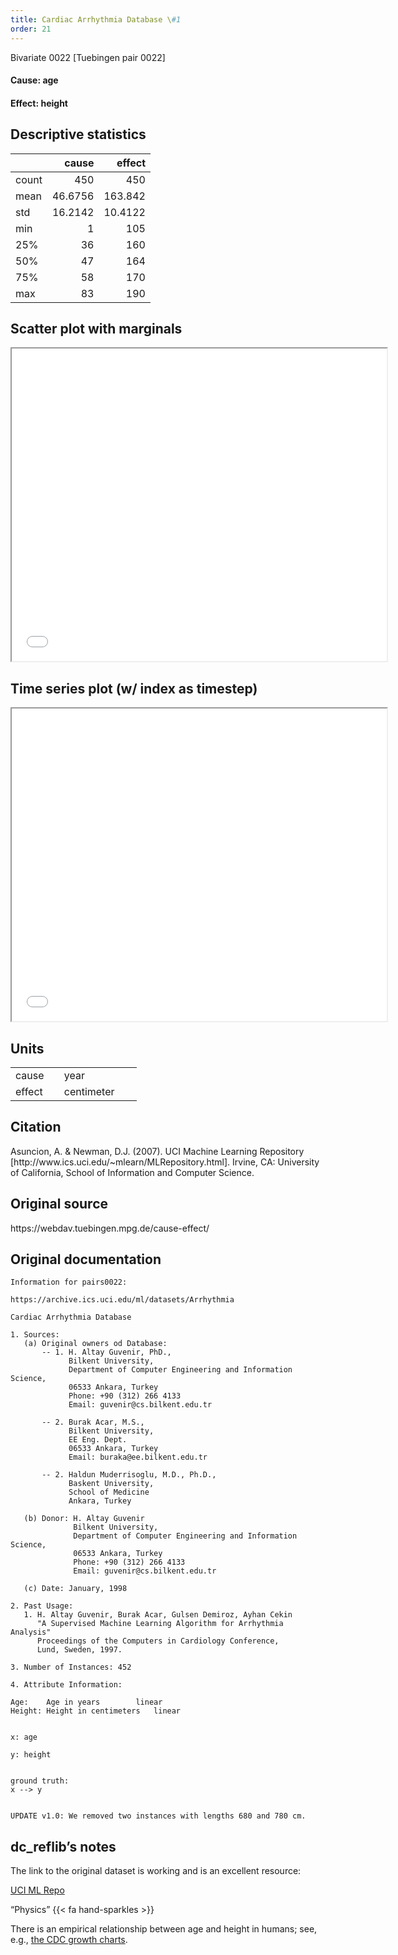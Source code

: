 ```yaml
---
title: Cardiac Arrhythmia Database \#1
order: 21
---
```


Bivariate 0022  [Tuebingen pair 0022]

#### **Cause**: age
#### **Effect**: height

## Descriptive statistics
|       |    cause |   effect |
|:------|---------:|---------:|
| count | 450      | 450      |
| mean  |  46.6756 | 163.842  |
| std   |  16.2142 |  10.4122 |
| min   |   1      | 105      |
| 25%   |  36      | 160      |
| 50%   |  47      | 164      |
| 75%   |  58      | 170      |
| max   |  83      | 190      |

## Scatter plot with marginals

```{=html}
<iframe width=600 height=500 src="plots/scatter_0022.html"></iframe>
```

## Time series plot (w/ index as timestep)

```{=html}
<iframe width=600 height=500 src="plots/series_0022.html"></iframe>
```

## Units
+----------+-----------------+
| cause    | year            |
+----------+-----------------+
| effect   | centimeter      |
+----------+-----------------+


## Citation
Asuncion, A. & Newman, D.J. (2007).
UCI Machine Learning Repository [http://www.ics.uci.edu/~mlearn/MLRepository.html].
Irvine, CA: University of California, School of Information and Computer Science.

## Original source
https://webdav.tuebingen.mpg.de/cause-effect/

## Original documentation
```
Information for pairs0022:

https://archive.ics.uci.edu/ml/datasets/Arrhythmia

Cardiac Arrhythmia Database

1. Sources:
   (a) Original owners od Database:
       -- 1. H. Altay Guvenir, PhD., 
             Bilkent University,
             Department of Computer Engineering and Information Science,
             06533 Ankara, Turkey
             Phone: +90 (312) 266 4133
             Email: guvenir@cs.bilkent.edu.tr

       -- 2. Burak Acar, M.S.,
             Bilkent University, 
             EE Eng. Dept. 
             06533 Ankara, Turkey
             Email: buraka@ee.bilkent.edu.tr

       -- 2. Haldun Muderrisoglu, M.D., Ph.D., 
             Baskent University, 
             School of Medicine
             Ankara, Turkey

   (b) Donor: H. Altay Guvenir
              Bilkent University,
              Department of Computer Engineering and Information Science,
              06533 Ankara, Turkey
              Phone: +90 (312) 266 4133
              Email: guvenir@cs.bilkent.edu.tr

   (c) Date: January, 1998

2. Past Usage:
   1. H. Altay Guvenir, Burak Acar, Gulsen Demiroz, Ayhan Cekin
      "A Supervised Machine Learning Algorithm for Arrhythmia Analysis"
      Proceedings of the Computers in Cardiology Conference, 
      Lund, Sweden, 1997.
      
3. Number of Instances: 452

4. Attribute Information:

Age: 	Age in years  		linear
Height: Height in centimeters 	linear


x: age

y: height


ground truth:
x --> y


UPDATE v1.0: We removed two instances with lengths 680 and 780 cm.
```

## dc_reflib's notes
The link to the original dataset is working and is an excellent resource:

[UCI ML Repo](https://archive.ics.uci.edu/ml/datasets/Arrhythmia)

::: {.callout-note title="Operational Causality"}
"Physics" {{< fa hand-sparkles >}} 

There is an empirical relationship between age and height in humans; see, e.g., [the CDC growth charts](https://www.cdc.gov/growthcharts/html_charts/statage.htm).
:::